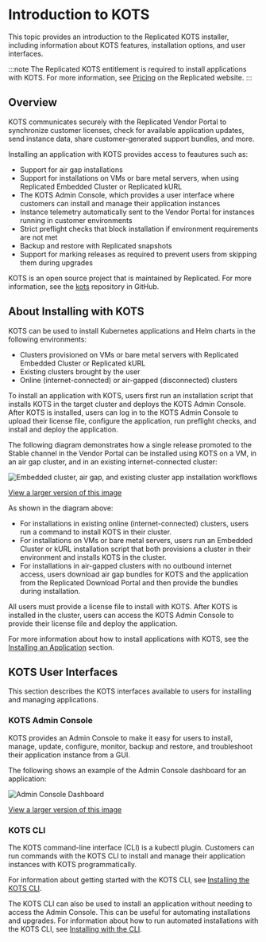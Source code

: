 
# Introduction to KOTS

This topic provides an introduction to the Replicated KOTS installer, including information about KOTS features, installation options, and user interfaces.

:::note
The Replicated KOTS entitlement is required to install applications with KOTS. For more information, see [Pricing](https://www.replicated.com/pricing) on the Replicated website.
:::

## Overview

<Kots/>

KOTS communicates securely with the Replicated Vendor Portal to synchronize customer licenses, check for available application updates, send instance data, share customer-generated support bundles, and more.

Installing an application with KOTS provides access to feautures such as:

* Support for air gap installations
* Support for installations on VMs or bare metal servers, when using Replicated Embedded Cluster or Replicated kURL
* The KOTS Admin Console, which provides a user interface where customers can install and manage their application instances
* Instance telemetry automatically sent to the Vendor Portal for instances running in customer environments
* Strict preflight checks that block installation if environment requirements are not met
* Backup and restore with Replicated snapshots
* Support for marking releases as required to prevent users from skipping them during upgrades

KOTS is an open source project that is maintained by Replicated. For more information, see the [kots](https://github.com/replicatedhq/kots) repository in GitHub.

## About Installing with KOTS

KOTS can be used to install Kubernetes applications and Helm charts in the following environments:
* Clusters provisioned on VMs or bare metal servers with Replicated Embedded Cluster or Replicated kURL
* Existing clusters brought by the user
* Online (internet-connected) or air-gapped (disconnected) clusters

To install an application with KOTS, users first run an installation script that installs KOTS in the target cluster and deploys the KOTS Admin Console. After KOTS is installed, users can log in to the KOTS Admin Console to upload their license file, configure the application, run preflight checks, and install and deploy the application.

The following diagram demonstrates how a single release promoted to the Stable channel in the Vendor Portal can be installed using KOTS on a VM, in an air gap cluster, and in an existing internet-connected cluster:

<img alt="Embedded cluster, air gap, and existing cluster app installation workflows" src="/images/kots-installation-overview.png"/>

[View a larger version of this image](/images/kots-installation-overview.png)

As shown in the diagram above: 
* For installations in existing online (internet-connected) clusters, users run a command to install KOTS in their cluster.
* For installations on VMs or bare metal servers, users run an Embedded Cluster or kURL installation script that both provisions a cluster in their environment and installs KOTS in the cluster.
* For installations in air-gapped clusters with no outbound internet access, users download air gap bundles for KOTS and the application from the Replicated Download Portal and then provide the bundles during installation.

All users must provide a license file to install with KOTS. After KOTS is installed in the cluster, users can access the KOTS Admin Console to provide their license file and deploy the application.

For more information about how to install applications with KOTS, see the [Installing an Application](/enterprise/installing-overview) section.

## KOTS User Interfaces

This section describes the KOTS interfaces available to users for installing and managing applications.

### KOTS Admin Console

KOTS provides an Admin Console to make it easy for users to install, manage, update, configure, monitor, backup and restore, and troubleshoot their application instance from a GUI.

The following shows an example of the Admin Console dashboard for an application:

![Admin Console Dashboard](/images/guides/kots/application.png)

[View a larger version of this image](/images/guides/kots/application.png)

### KOTS CLI

The KOTS command-line interface (CLI) is a kubectl plugin. Customers can run commands with the KOTS CLI to install and manage their application instances with KOTS programmatically.

For information about getting started with the KOTS CLI, see [Installing the KOTS CLI](/reference/kots-cli-getting-started).

The KOTS CLI can also be used to install an application without needing to access the Admin Console. This can be useful for automating installations and upgrades. For information about how to run automated installations with the KOTS CLI, see [Installing with the CLI](/enterprise/installing-existing-cluster-automation).